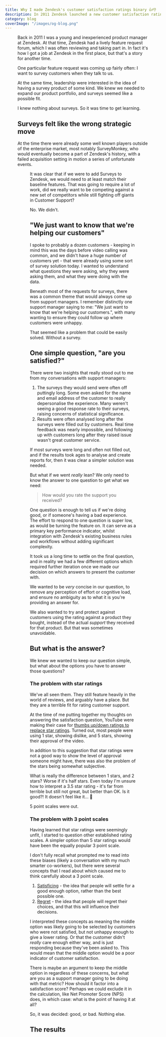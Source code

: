 ```yaml
---
title: Why I made Zendesk's customer satisfaction ratings binary 👍👎
description: In 2011 Zendesk launched a new customer satisfaction rating system. I was the product manager responsible for it, and the decision-maker on its controversial binary system.
category: blog
coverImage: "/images/og-blog.png"
---
```



<Figure
  src={ImageZendeskCSAT}
  alt="A screenshot of Zendesk's customer satisfaction rating feature back in 2011"
  caption="Yep, text and buttons looked terrible in 2011."
/>

Back in 2011 I was a young and inexperienced product manager at Zendesk. At that time, Zendesk had a lively feature request forum, which I was often reviewing and taking part in. In fact it's how I got a job at Zendesk in the first place, but that's a story for another time.

One particular feature request was coming up fairly often: I want to survey customers when they talk to us.

At the same time, leadership were interested in the idea of having a survey product of some kind. We knew we needed to expand our product portfolio, and surveys seemed like a possible fit.

I knew nothing about surveys. So it was time to get learning.

## Surveys felt like the wrong strategic move

At the time there were already some well known players outside of the enterprise market, most notably SurveyMonkey, who would eventually become a part of Zendesk's history, with a failed acquisition setting in motion a series of unfortunate events.

<Figure
  src={ImageSurveyMonkey}
  alt="A screenshot of SurveyMonkey's homepage in 2011"
  caption="SaaS home page design certainly was different back in 2011"
/>

It was clear that if we were to add Surveys to Zendesk, we would need to at least match their baseline features. That was going to require a lot of work, did we really want to be competing against a new set of competitors while still fighting off giants in Customer Support?

No. We didn't.

## "We just want to know that we're helping our customers"

I spoke to probably a dozen customers - keeping in mind this was the days before video calling was common, and we didn't have a huge number of customers yet - that were already using some sort of survey solution today. I wanted to understand what questions they were asking, why they were asking them, and what they were doing with the data.

Beneath most of the requests for surveys, there was a common theme that would always come up from support managers. I remember distinctly one support manager saying to me: "We just want to know that we're helping our customers.", with many wanting to ensure they could follow up where customers were unhappy.

That seemed like a problem that could be easily solved. Without a survey.

## One simple question, "are you satisfied?"

There were two insights that really stood out to me from my conversations with support managers:

1. The surveys they would send were often off puttingly long. Some even asked for the name and email address of the customer to really depersonalise the experience. Many weren't seeing a good response rate to their surveys, raising concerns of statistical significance.
2. Results were often analysed long after the surveys were filled out by customers. Real time feedback was nearly impossible, and following up with customers long after they raised issue wasn't great customer service.

If most surveys were long and often not filled out, and if the results took ages to analyse and create reports for, then it was clear a simpler solution was needed.

But what if we went _really_ lean? We only need to know the answer to one question to get what we need:

> How would you rate the support you received?

One question is enough to tell us if we're doing good, or if someone's having a bad experience. The effort to respond to one question is super low, as would be turning the feature on. It can serve as a primary key performance indicator, whilst integration with Zendesk's existing business rules and workflows without adding significant complexity.

<Callout type="note" title="I've cut out some steps">
  It took us a long time to settle on the final question, and in reality we had a few different options which required further iteration once we made our decision on which answers to present the customer with.

We wanted to be _very_ concise in our question, to remove any perception of effort or cognitive load, and ensure no ambiguity as to what it is you're providing an answer for.

We also wanted to try and protect against customers using the rating against a product they bought, instead of the actual _support_ they received for that product. But that was sometimes unavoidable.

</Callout>

## But what is the answer?

We knew we wanted to keep our question simple, but what about the options you have to answer those questions?

### The problem with star ratings

We've all seen them. They still feature heavily in the world of reviews, and arguably have a place. But they are a terrible fit for rating customer support.

At the time of me putting together my thoughts on answering the satisfaction question, YouTube were making their case for [thumbs up/down ratings to replace star ratings](https://blog.youtube/news-and-events/five-stars-dominate-ratings/). Turned out, most people were using 1 star, showing dislike, and 5 stars, showing their approval of the video.

<Example caption="YouTube had a graph not to dissimilar to this one, which showed the average votes were either 1 or 5 stars, with very little in between."></Example>

In addition to this suggestion that star ratings were not a good way to show the level of approval someone might have, there was also the problem of the stars being somewhat subjective.

What is really the difference between 1 stars, and 2 stars? Worse if it's half stars. Even today I'm unsure how to interpret a 3.5 star rating - it's far from terrible but still not great, but better than OK. Is it good?! It doesn't feel like it... 🥴

5 point scales were out.

### The problem with 3 point scales

Having learned that star ratings were seemingly unfit, I started to question other established rating scales. A simpler option than 5 star ratings would have been the equally popular 3 point scale.

<Example caption="What is the middle option supposed to mean?">
  <Smileys client:visible />
</Example>

I don't fully recall what prompted me to read into these biases (likely a conversation with my much smarter co-workers), but there were several concepts that I read about which caused me to think carefully about a 3 point scale.

1. [Satisficing](https://en.wikipedia.org/wiki/Satisficing) - the idea that people will settle for a good enough option, rather than the best possible one.
2. [Regret](https://en.wikipedia.org/wiki/Regret_theory) - the idea that people will regret their choices, and that this will influence their decisions.

I interpreted these concepts as meaning the middle option was likely going to be selected by customers who were not satisfied, but not unhappy enough to give a lower rating. Or that the customer didn't _really_ care enough either way, and is just responding because they've been asked to. This would mean that the middle option would be a poor indicator of customer satisfaction.

There is maybe an argument to keep the middle option in regardless of these concerns, but what are you as a support manager going to be doing with that metric? How should it factor into a satisfaction score? Perhaps we could exclude it in the calculation, like Net Promoter Score (NPS) does, in which case: what is the point of having it at all?

So, it was decided: good, or bad. Nothing else.

## The results

